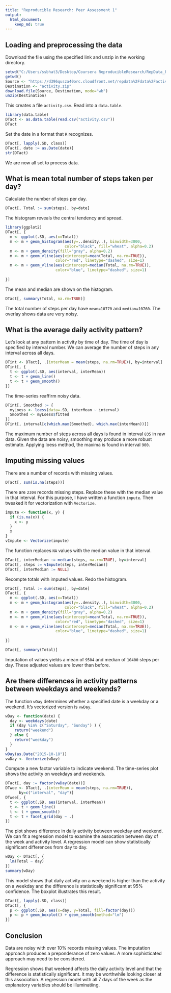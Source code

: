 ```yaml
---
title: "Reproducible Research: Peer Assessment 1"
output: 
  html_document:
    keep_md: true
---
```


## Loading and preprocessing the data

Download the file using the specified link and unzip in the working directory.  

```r
setwd("C:/Users/ssbhat3/Desktop/Coursera ReproducibleResearch/RepData_PeerAssessment1/RepData_PeerAssessment1")
getwd()
Source <- "https://d396qusza40orc.cloudfront.net/repdata%2Fdata%2Factivity.zip"
Destination <- "activity.zip"
download.file(Source, Destination, mode="wb") 
unzip(Destination)
```

This creates a file `activity.csv`. Read into a `data.table`.

```r
library(data.table)
DTact <- as.data.table(read.csv("activity.csv"))
DTact
```

Set the date in a format that `R` recognizes.

```r
DTact[, lapply(.SD, class)]
DTact[, date := as.Date(date)]
str(DTact)
```

We are now all set to process data.

## What is mean total number of steps taken per day?

Calculate the number of steps per day.
```r
DTact[, Total := sum(steps), by=date]

```

The histogram reveals the central tendency and spread.

```r
library(ggplot2)
DTact[, {
  m <- ggplot(.SD, aes(x=Total))
  m <- m + geom_histogram(aes(y=..density..), binwidth=3000, 
                          color="black", fill="wheat", alpha=0.2) 
  m <- m + geom_density(fill="gray", alpha=0.2)
  m <- m + geom_vline(aes(xintercept=mean(Total, na.rm=TRUE)),
                      color="red", linetype="dashed", size=1)
  m <- m + geom_vline(aes(xintercept=median(Total, na.rm=TRUE)),
                      color="blue", linetype="dashed", size=1)
  
}]
```

The mean and median are shown on the histogram.

```r
DTact[, summary(Total, na.rm=TRUE)]
```

The total number of steps per day have `mean=10770` and `median=10760`. The overlay shows data are very noisy.

## What is the average daily activity pattern?

Let's look at any pattern in activity by time of day. The time of day is specified by interval number. We can average the number of steps in any interval across all days.

```r
DTint <- DTact[, .(interMean = mean(steps, na.rm=TRUE)), by=interval]
DTint[, {
  t <- ggplot(.SD, aes(interval, interMean))
  t <- t + geom_line()
  t <- t + geom_smooth()
}]
```

The time-series reaffirm noisy data. 

```r
DTint[, Smoothed := {
  myLoess <- loess(data=.SD, interMean ~ interval)
  Smoothed <- myLoess$fitted
}]
DTint[, interval[c(which.max(Smoothed), which.max(interMean))]]
```

The maximum number of steps across all days is found in interval `835` in raw data. Given the data are noisy, smoothing may produce a more robust estimate. Applying loess method, the maxima is found in interval `900`.

## Imputing missing values

There are a number of records with missing values. 

```r
DTact[, sum(is.na(steps))]
```

There are `2304` records missing steps. Replace these with the median value in that interval. For this purpose, I have written a function `impute`. Then tweaked it for vectorization with `Vectorize`.

```r
impute <- function(x, y) {
  if (is.na(x)) {
    x <- y
  }
  x
}
vImpute <- Vectorize(impute)
```

The function replaces `NA` values with the median value in that interval.

```r
DTact[, interMedian := median(steps, na.rm=TRUE), by=interval]
DTact[, steps := vImpute(steps, interMedian)]
DTact[, interMedian := NULL]
```

Recompte totals with imputed values. Redo the histogram.

```r
DTact[, Total := sum(steps), by=date]
DTact[, {
  m <- ggplot(.SD, aes(x=Total))
  m <- m + geom_histogram(aes(y=..density..), binwidth=3000, 
                          color="black", fill="wheat", alpha=0.2) 
  m <- m + geom_density(fill="gray", alpha=0.2)
  m <- m + geom_vline(aes(xintercept=mean(Total, na.rm=TRUE)),
                      color="red", linetype="dashed", size=1)
  m <- m + geom_vline(aes(xintercept=median(Total, na.rm=TRUE)),
                      color="blue", linetype="dashed", size=1)
  
}]

DTact[, summary(Total)]
```

Imputation of values yields a mean of `9504` and median of `10400` steps per day. These adjusted values are lower than before.

## Are there differences in activity patterns between weekdays and weekends?

The function `wDay` determines whether a specified date is a weekday or a weekend. It's vectorized version is `vwDay`.

```r
wDay <- function(date) {
  day <- weekdays(date)
  if (day %in% c("Saturday", "Sunday") ) {
    return("weekend")
  } else {
    return("weekday")
  }
}
wDay(as.Date("2015-10-18"))
vwDay <- Vectorize(wDay)
```

Compute a new factor variable to indicate weekend. The time-series plot shows the activity on weekdays and weekends. 

```r
DTact[, day := factor(vwDay(date))]
DTwee <- DTact[, .(interMean = mean(steps, na.rm=TRUE)), 
      by=c("interval", "day")]
DTwee[, {
  t <- ggplot(.SD, aes(interval, interMean))
  t <- t + geom_line()
  t <- t + geom_smooth()
  t <- t + facet_grid(day ~ .)
}]
```

The plot shows difference in daily activity between weekday and weekend. We can fit a regression model to examine the assocation between day of the week and activity level. A regression model can show statistically significant differences from day to day.

```r
wDay <- DTact[, {
  lm(Total ~ day)         
}]
summary(wDay)
```

This  model shows that daily activity on a weekend is higher than the activity on a weekday and the difference is statistically significant at 95% confidence. The boxplot illustrates this result. 

```r
DTact[, lapply(.SD, class)]
DTact[, {
  p <- ggplot(.SD, aes(x=day, y=Total, fill=factor(day)))
  p <- p + geom_boxplot() + geom_smooth(method="lm")
}] 
```

## Conclusion

Data are noisy with over 10% records missing values. The imputation approach produces a preponderance of zero values. A more sophisticated approach may need to be considered. 

Regression shows that weekend affects the daily activity level and that the difference is statistically significant. It may be worthwhile looking closer at this association. A regression model with all 7 days of the week as the explanatory variables should be illuminatiing. 
